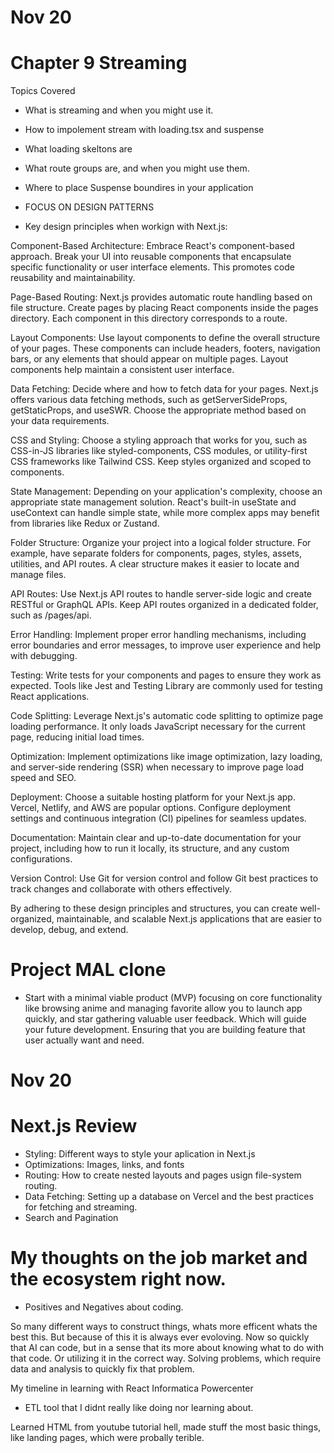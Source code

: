 # Nov 20

# Chapter 9 Streaming

Topics Covered
- What is streaming and when you might use it.
- How to impolement stream with loading.tsx and suspense
- What loading skeltons are
- What route groups are, and when you might use them.
- Where to place Suspense boundires in your application

- FOCUS ON DESIGN PATTERNS

- Key design principles when workign with Next.js:

Component-Based Architecture: Embrace React's component-based approach. Break your UI into reusable components that encapsulate specific functionality or user interface elements. This promotes code reusability and maintainability.

Page-Based Routing: Next.js provides automatic route handling based on file structure. Create pages by placing React components inside the pages directory. Each component in this directory corresponds to a route.

Layout Components: Use layout components to define the overall structure of your pages. These components can include headers, footers, navigation bars, or any elements that should appear on multiple pages. Layout components help maintain a consistent user interface.

Data Fetching: Decide where and how to fetch data for your pages. Next.js offers various data fetching methods, such as getServerSideProps, getStaticProps, and useSWR. Choose the appropriate method based on your data requirements.

CSS and Styling: Choose a styling approach that works for you, such as CSS-in-JS libraries like styled-components, CSS modules, or utility-first CSS frameworks like Tailwind CSS. Keep styles organized and scoped to components.

State Management: Depending on your application's complexity, choose an appropriate state management solution. React's built-in useState and useContext can handle simple state, while more complex apps may benefit from libraries like Redux or Zustand.

Folder Structure: Organize your project into a logical folder structure. For example, have separate folders for components, pages, styles, assets, utilities, and API routes. A clear structure makes it easier to locate and manage files.

API Routes: Use Next.js API routes to handle server-side logic and create RESTful or GraphQL APIs. Keep API routes organized in a dedicated folder, such as /pages/api.

Error Handling: Implement proper error handling mechanisms, including error boundaries and error messages, to improve user experience and help with debugging.

Testing: Write tests for your components and pages to ensure they work as expected. Tools like Jest and Testing Library are commonly used for testing React applications.

Code Splitting: Leverage Next.js's automatic code splitting to optimize page loading performance. It only loads JavaScript necessary for the current page, reducing initial load times.

Optimization: Implement optimizations like image optimization, lazy loading, and server-side rendering (SSR) when necessary to improve page load speed and SEO.

Deployment: Choose a suitable hosting platform for your Next.js app. Vercel, Netlify, and AWS are popular options. Configure deployment settings and continuous integration (CI) pipelines for seamless updates.

Documentation: Maintain clear and up-to-date documentation for your project, including how to run it locally, its structure, and any custom configurations.

Version Control: Use Git for version control and follow Git best practices to track changes and collaborate with others effectively.

By adhering to these design principles and structures, you can create well-organized, maintainable, and scalable Next.js applications that are easier to develop, debug, and extend.

# Project MAL clone

- Start with a minimal viable product (MVP) focusing on core functionality like browsing anime and managing favorite allow you to launch app quickly, and star gathering valuable user feedback. Which will guide your future development.
Ensuring that you are building feature that user actually want and need.

# Nov 20

# Next.js Review

- Styling: Different ways to style your aplication in Next.js
- Optimizations: Images, links, and fonts
- Routing: How to create nested layouts and pages usign file-system routing.
- Data Fetching: Setting up a database on Vercel and the best practices for fetching and streaming.
- Search and Pagination

# My thoughts on the job market and the ecosystem right now.

- Positives and Negatives about coding.

So many different ways to construct things, whats more efficent whats the best this. But because of this it is always ever evoloving.
Now so quickly that AI can code, but in a sense that its more about knowing what to do with that code. Or utilizing it in the correct way.
Solving problems, which require data and analysis to quickly fix that problem.

My timeline in learning with React
Informatica Powercenter
- ETL tool that I didnt really like doing nor learning about.

Learned HTML from youtube tutorial hell, made stuff the most basic things, like landing pages, which were probally terible.
